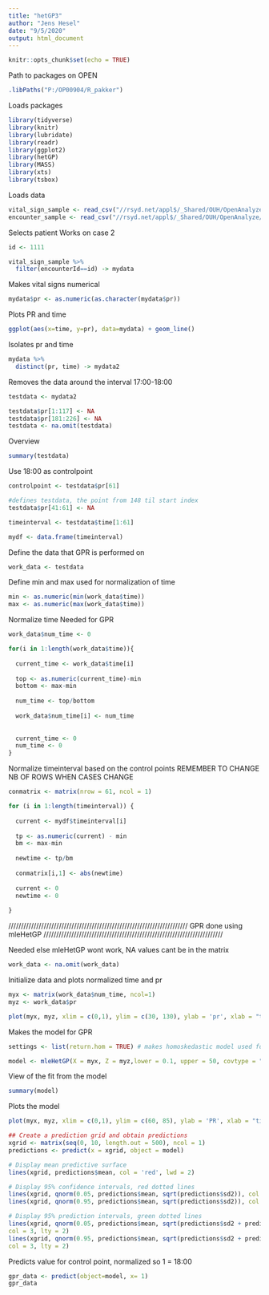 ---
title: "hetGP3"
author: "Jens Hesel"
date: "9/5/2020"
output: html_document
---

```{r setup, include=FALSE}
knitr::opts_chunk$set(echo = TRUE)
```

Path to packages on OPEN
```{r}
.libPaths("P:/OP00904/R_pakker")
```

Loads packages
```{r}
library(tidyverse)
library(knitr)
library(lubridate)
library(readr)
library(ggplot2)
library(hetGP)
library(MASS)
library(xts)
library(tsbox)
```

Loads data
```{r}
vital_sign_sample <- read_csv("//rsyd.net/appl$/_Shared/OUH/OpenAnalyze/ProjectData/OP00904/Jens/Data/vital_sign_final.csv")
encounter_sample <- read_csv("//rsyd.net/appl$/_Shared/OUH/OpenAnalyze/ProjectData/OP00904/Jens/Data/encounterOverview.csv")
```


Selects patient
Works on case 2 
```{r}
id <- 1111

vital_sign_sample %>% 
  filter(encounterId==id) -> mydata
```

Makes vital signs numerical 
```{r}
mydata$pr <- as.numeric(as.character(mydata$pr))
```

Plots PR and time
```{r}
ggplot(aes(x=time, y=pr), data=mydata) + geom_line()
```

Isolates pr and time
```{r}
mydata %>%
  distinct(pr, time) -> mydata2

```

Removes the data around the interval 17:00-18:00
```{r}
testdata <- mydata2

testdata$pr[1:117] <- NA
testdata$pr[181:226] <- NA
testdata <- na.omit(testdata)
```

Overview
```{r}
summary(testdata)
```


Use 18:00 as controlpoint
```{r}
controlpoint <- testdata$pr[61]

#defines testdata, the point from 148 til start index
testdata$pr[41:61] <- NA

timeinterval <- testdata$time[1:61]
```


```{r}
mydf <- data.frame(timeinterval)
```


Define the data that GPR is performed on
```{r}
work_data <- testdata
```



Define min and max used for normalization of time
```{r}
min <- as.numeric(min(work_data$time))
max <- as.numeric(max(work_data$time))
```

Normalize time
Needed for GPR
```{r}

work_data$num_time <- 0

for(i in 1:length(work_data$time)){
  
  current_time <- work_data$time[i]
  
  top <- as.numeric(current_time)-min
  bottom <- max-min
  
  num_time <- top/bottom
  
  work_data$num_time[i] <- num_time
  
  
  current_time <- 0
  num_time <- 0
}

```

Normalize timeinterval based on the control points
REMEMBER TO CHANGE NB OF ROWS WHEN CASES CHANGE
```{r}

conmatrix <- matrix(nrow = 61, ncol = 1)

for (i in 1:length(timeinterval)) {
  
  current <- mydf$timeinterval[i]
  
  tp <- as.numeric(current) - min
  bm <- max-min
  
  newtime <- tp/bm
  
  conmatrix[i,1] <- abs(newtime)
  
  current <- 0
  newtime <- 0
  
}
```

///////////////////////////////////////////////////////////////////////
GPR done using mleHetGP
///////////////////////////////////////////////////////////////////////

Needed else mleHetGP wont work, NA values cant be in the matrix
```{r}
work_data <- na.omit(work_data)
```

Initialize data and plots normalized time and pr 
```{r}
myx <- matrix(work_data$num_time, ncol=1)
myz <- work_data$pr

plot(myx, myz, xlim = c(0,1), ylim = c(30, 130), ylab = 'pr', xlab = "time")
```





Makes the model for GPR
```{r}
settings <- list(return.hom = TRUE) # makes homoskedastic model used for training

model <- mleHetGP(X = myx, Z = myz,lower = 0.1, upper = 50, covtype = "Matern3_2", settings = settings)
```


View of the fit from the model
```{r}
summary(model)
```

Plots the model
```{r}
plot(myx, myz, xlim = c(0,1), ylim = c(60, 85), ylab = 'PR', xlab = "time") #hollow points

## Create a prediction grid and obtain predictions
xgrid <- matrix(seq(0, 10, length.out = 500), ncol = 1)
predictions <- predict(x = xgrid, object = model)

# Display mean predictive surface
lines(xgrid, predictions$mean, col = 'red', lwd = 2)

# Display 95% confidence intervals, red dotted lines
lines(xgrid, qnorm(0.05, predictions$mean, sqrt(predictions$sd2)), col = 2, lty = 2)
lines(xgrid, qnorm(0.95, predictions$mean, sqrt(predictions$sd2)), col = 2, lty = 2)

# Display 95% prediction intervals, green dotted lines
lines(xgrid, qnorm(0.05, predictions$mean, sqrt(predictions$sd2 + predictions$nugs)),
col = 3, lty = 2)
lines(xgrid, qnorm(0.95, predictions$mean, sqrt(predictions$sd2 + predictions$nugs)),
col = 3, lty = 2)

```

Predicts value for control point, normalized so 1 = 18:00
```{r}
gpr_data <- predict(object=model, x= 1)
gpr_data
```
